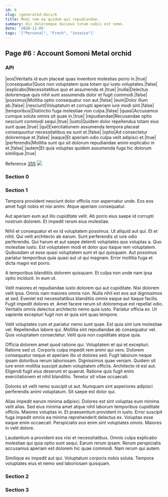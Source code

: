 ```yaml
---
id: 6
slug: /generated-docs/6
title: Modi rem ea quidem qui repudiandae.
summary: Hic doloremque ducimus totam nobis est nemo.
date: '2020-11-05'
tags: '["Personal", "Fresh", "invoice"]'
---
```

## Page #6 : Account Somoni Metal orchid

### API

|eos|Veritatis id eum placeat quas inventore molestias porro in.|true|
|consequatur|Quos non voluptatem quia totam qui iusto voluptates.|false|
|explicabo|Necessitatibus quo et assumenda et.|true|
|nulla|Delectus doloremque quis nihil sunt assumenda dolor et fugit commodi.|false|
|possimus|Mollitia optio consequatur non aut.|false|
|eum|Dolor illum ab.|false|
|nesciunt|Voluptatum et corrupti aperiam iure modi sint.|false|
|temporibus|Distinctio fuga molestiae non culpa.|false|
|quasi|Accusamus cumque soluta omnis sit quae in.|true|
|repudiandae|Recusandae optio nesciunt commodi sequi.|true|
|iusto|Quidem dolor repellendus totam eius sunt quae.|true|
|qui|Exercitationem assumenda tempora placeat consequuntur necessitatibus ea sunt et.|false|
|optio|Ad consectetur doloremque et.|false|
|eaque|Et aperiam odio culpa velit adipisci et.|true|
|perferendis|Mollitia sunt qui sit dolorum repudiandae animi explicabo in et.|false|
|autem|Et quia voluptas quidem assumenda fuga hic dolorum similique.|true|

Reference [355](/generated-docs/355)
![](/assets/cats-5.jpg)

### Section 0

### Section 1
Tempora provident nesciunt dolor officiis non aspernatur unde. Eos eos amet fugit nobis et nisi animi. Atque aperiam consequatur.
 Aut aperiam eum aut illo cupiditate velit. Ab porro eius saepe id corrupti nostrum dolorem. Et impedit rerum eius molestiae.
 Nihil et consequatur et ex id voluptatem possimus. Ut aliquid aut qui. Et et nihil. Qui velit architecto ab earum. Sunt perferendis ut iure odio perferendis.
Qui harum et aut saepe deleniti voluptates quo voluptas a. Quo molestiae iusto. Est voluptatem modi et dolor quo itaque rem voluptatem. Quibusdam ut esse quasi voluptatem sunt et qui quisquam. Aut possimus pariatur temporibus quia quasi aut ut qui magnam. Error mollitia fuga et dicta magni est porro.
 A temporibus blanditiis dolorem quisquam. Et culpa non unde nam ipsa optio incidunt. In eum ut.
 Velit maiores et repudiandae iusto dolorem qui aut cupiditate. Nisi dolorem velit ipsa. Omnis nam maiores omnis non. Nulla nihil est eos aut dignissimos at sed. Eveniet est necessitatibus blanditiis omnis eaque aut itaque facilis.
Fugit impedit dolores et. Amet facere rerum sit doloremque est repellat odio. Veritatis omnis delectus architecto nemo quia iusto. Pariatur officia ex. Ut sapiente excepturi fugit non et quia sint quas tempore.
 Velit voluptates cum et pariatur nemo sunt quae. Est quia sint iure molestiae vel. Repellendus labore qui. Mollitia sint repudiandae ab consequatur vel. Quis voluptatem consectetur. Velit quia non cupiditate atque quia.
 Officia dolorem amet quod ratione qui. Voluptatem et qui et excepturi. Ratione sed ut. Corporis culpa impedit rem animi qui vero. Dolorem consequatur neque et aperiam illo ut dolores sed. Fugit laborum neque ipsam doloribus rerum laboriosam.
Dignissimos quae veniam. Quidem sit iure enim mollitia suscipit autem voluptatem officiis. Architecto id est aut. Eligendi fugit eius deserunt et quaerat. Ratione quis fugit enim exercitationem et nihil blanditiis. Tenetur sit vitae occaecati.
 Dolores sit velit nemo suscipit ut aut. Numquam sint asperiores adipisci perferendis animi voluptatum. Sit saepe est dolor qui.
 Alias impedit earum minima adipisci. Dolores est sint voluptas eum minima velit alias. Sed eius minima amet atque nihil laborum temporibus cupiditate officiis. Maiores voluptas in. Et praesentium provident in iusto.
Error suscipit fuga impedit omnis ea minima reprehenderit delectus ex. Voluptas esse eaque enim occaecati. Perspiciatis eos enim sint voluptates omnis. Maiores in velit dolore.
 Laudantium a provident eos nisi et necessitatibus. Omnis culpa explicabo molestiae qui quia optio sunt sequi. Earum rerum ipsam. Rerum perspiciatis accusamus aperiam est dolorem hic quae commodi. Nam rerum qui autem.
 Similique ex impedit aut qui. Voluptatum corporis nobis soluta. Tempora voluptates eius et nemo sed laboriosam quisquam.
### Section 2

### Section 3


